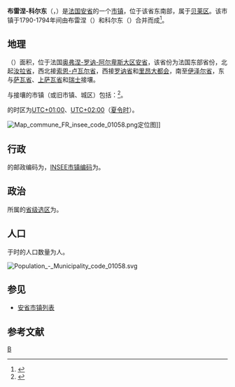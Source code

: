 {{noteTA|G1=法国地名}}
{{Infobox French commune
|name                    = 布雷涅-科尔东
|native name             = Brégnier-Cordon
|arrondissement          = [[贝莱区|贝莱区]]
}}
'''布雷涅-科尔东'''（{{lang-fr|Brégnier-Cordon}}，{{IPA-fr|bʁeɲe kɔʁdɔ̃}}）是[[法国|法国]][[安省_(法國)|安省]]的一个[[市镇_(法国)|市镇]]，位于该省东南部，属于[[贝莱区|贝莱区]]。该市镇于1790-1794年间由布雷涅（{{lang|fr|Brégnier}}）和科尔东（{{lang|fr|Cordon}}）合并而成<ref>{{Cite web|title=Brégnier-Cordon - Notice Communale|url=http://cassini.ehess.fr/fr/html/fiche.php?select_resultat=5688|access-date=2022-02-10|work=cassini.ehess.fr|archive-date=2021-11-14|archive-url=https://web.archive.org/web/20211114163353/http://cassini.ehess.fr/fr/html/fiche.php?select_resultat=5688|dead-url=no}}</ref>。

== 地理 ==
{{PAGENAMEBASE}}（{{wikidata|property|linked|P625}}）面积{{wikidata|properties|P2046}}，位于法国[[奥弗涅-罗讷-阿尔卑斯大区|奥弗涅-罗讷-阿尔卑斯大区]][[安省_(法國)|安省]]，该省份为法国东部省份，北起[[汝拉省|汝拉省]]，西北接[[索恩-卢瓦尔省|索恩-卢瓦尔省]]，西接[[罗讷省|罗讷省]]和[[里昂大都会|里昂大都会]]，南至[[伊泽尔省|伊泽尔省]]，东与[[萨瓦省|萨瓦省]]、[[上萨瓦省|上萨瓦省]]和[[瑞士|瑞士]]接壤。

与{{PAGENAMEBASE}}接壤的市镇（或旧市镇、城区）包括：{{Wikidata|properties|linked|P47}}<ref name="geo">{{Cite web|url=https://www.geoportail.gouv.fr/carte|title=Carte|accessdate=2020-03-22|author=Géoportail|language=fr|publisher=Géoportail|archive-date=2017-01-29|archive-url=https://web.archive.org/web/20170129154129/https://www.geoportail.gouv.fr/carte/|dead-url=no}}</ref>。

{{PAGENAMEBASE}}的时区为[[UTC+01:00|UTC+01:00]]、[[UTC+02:00|UTC+02:00]]（[[夏时制|夏令时]]）。

[[File:Map_commune_FR_insee_code_01058.png|thumb]]定位图]]{{Clear|left}}
== 行政 ==
{{PAGENAMEBASE}}的邮政编码为{{wikidata|properties|P281}}，[[法国国家统计与经济研究所|INSEE市镇编码]]为{{wikidata|properties|P374}}。

== 政治 ==
{{PAGENAMEBASE}}所属的[[縣_(法國)|省级选区]]为{{WikidataLink|{{wikidata|properties|raw|best||P7938}}}}。

== 人口 ==
{{PAGENAMEBASE}}于{{wikidata|qualifier|P1082|P585}}时的人口数量为{{wikidata|property|raw|P1082}}人。

[[File:Population_-_Municipality_code_01058.svg|thumb]]{{Clear|left}}
==参见==
*[[安省市镇列表|安省市镇列表]]

== 参考文献 ==
{{reflist}}

{{安省市鎮}}
[[Category:安省市镇|B]]